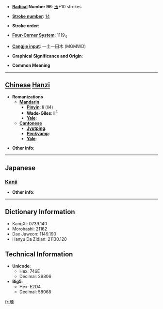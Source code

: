 * '''[[Wiktionary:Chinese radical index| Radical]] Number 96''': [[Wiktionary:Chinese radical index 玉|玉]]+10 strokes

* '''[[Wiktionary:Chinese total strokes index|Stroke number]]''': [[Wiktionary:Chinese total strokes index 14|14]]

* '''Stroke order''': 

* '''[[Wiktionary:Chinese four corner index|Four-Corner System]]''': 1119<sub>4</sub>

* '''[[Wiktionary:Chinese Cangjie index|Cangjie input]]''': 一土一田木 (MGMWD)

* '''Graphical Significance and Origin''': 

* '''Common Meaning'''

----

== [[Chinese]] [[Hanzi]] ==

* '''Romanizations'''
** '''[[Mandarin]]'''
*** '''[[Pinyin]]''': lì (li4)
*** '''[[Wade-Giles]]''': li<sup>4</sup>
*** '''[[Yale]]''': 
** '''[[Cantonese]]'''
*** '''[[Jyutping]]''':
*** '''[[Penkyamp]]''': 
*** '''[[Yale]]''': 

* '''Other info''': 

----

==Japanese==
===[[Kanji]]===
{{kanji|on readings=[[りつ]] (ritsu), [[りち]] (richi)
|kun readings=[[うつくしい]] (utsukushii)
}}

* '''Other info''':  

----

== Dictionary Information ==

* KangXi: 0739.140
* Morohashi: 21162
* Dae Jaweon: 1149.190
* Hanyu Da Zidian: 21130.120

== Technical Information ==

* '''Unicode''':
** Hex: 746E
** Decimal: 29806
* '''Big5''':
** Hex: E2D4
** Decimal: 58068

[[fr:瑮]]